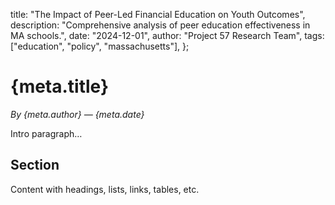   title: "The Impact of Peer-Led Financial Education on Youth Outcomes",
  description: "Comprehensive analysis of peer education effectiveness in MA schools.",
  date: "2024-12-01",
  author: "Project 57 Research Team",
  tags: ["education", "policy", "massachusetts"],
};

# {meta.title}

*By {meta.author} — {meta.date}*

Intro paragraph…

## Section
Content with headings, lists, links, tables, etc.